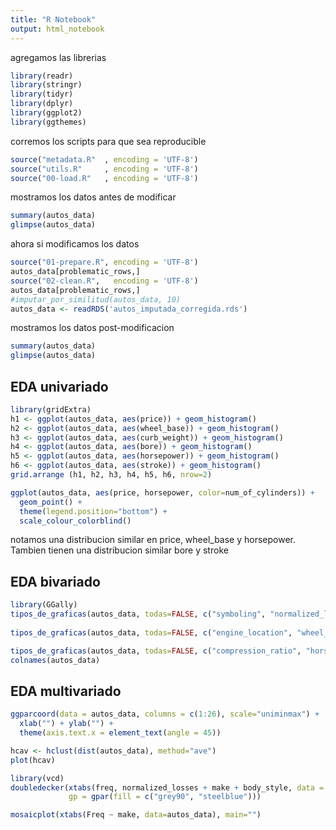 ---
title: "R Notebook"
output: html_notebook
---

agregamos las librerias
```{r}
library(readr)
library(stringr)
library(tidyr)
library(dplyr)
library(ggplot2)
library(ggthemes)
```

corremos los scripts para que sea reproducible
```{r}
source("metadata.R"  , encoding = 'UTF-8')
source("utils.R"     , encoding = 'UTF-8')
source("00-load.R"   , encoding = 'UTF-8')
```
mostramos los datos antes de modificar
```{r}
summary(autos_data)
glimpse(autos_data)
```
ahora si modificamos los datos 
```{r}
source("01-prepare.R", encoding = 'UTF-8')
autos_data[problematic_rows,]
source("02-clean.R",   encoding = 'UTF-8')
autos_data[problematic_rows,]
#imputar_por_similitud(autos_data, 10)
autos_data <- readRDS('autos_imputada_corregida.rds')
```
mostramos los datos post-modificacion
```{r}
summary(autos_data)
glimpse(autos_data)
```
## EDA univariado
```{r}
library(gridExtra)
h1 <- ggplot(autos_data, aes(price)) + geom_histogram()
h2 <- ggplot(autos_data, aes(wheel_base)) + geom_histogram()
h3 <- ggplot(autos_data, aes(curb_weight)) + geom_histogram()
h4 <- ggplot(autos_data, aes(bore)) + geom_histogram()
h5 <- ggplot(autos_data, aes(horsepower)) + geom_histogram()
h6 <- ggplot(autos_data, aes(stroke)) + geom_histogram()
grid.arrange (h1, h2, h3, h4, h5, h6, nrow=2)
```
```{r}
ggplot(autos_data, aes(price, horsepower, color=num_of_cylinders)) +
  geom_point() + 
  theme(legend.position="bottom") + 
  scale_colour_colorblind()
```
notamos una distribucion similar en price, wheel_base y horsepower. Tambien tienen una distribucion similar bore y stroke

## EDA bivariado
```{r}
library(GGally)
tipos_de_graficas(autos_data, todas=FALSE, c("symboling", "normalized_losses", "fuel_type", "aspiration", "num_of_doors", "body_style", "drive_wheels"))
                  
tipos_de_graficas(autos_data, todas=FALSE, c("engine_location", "wheel_base", "length", "width", "height", "curb_weight", "engine_type", "num_of_cylinders", "engine_size", "fuel_system", "bore", "stroke" ))

tipos_de_graficas(autos_data, todas=FALSE, c("compression_ratio", "horsepower", "peak_rpm", "city_mpg", "highway_mpg", "price" ))
colnames(autos_data)
```

## EDA multivariado
```{r}
ggparcoord(data = autos_data, columns = c(1:26), scale="uniminmax") + 
  xlab("") + ylab("") +
  theme(axis.text.x = element_text(angle = 45))
```
```{r}
hcav <- hclust(dist(autos_data), method="ave")
plot(hcav)
```

```{r}
library(vcd)
doubledecker(xtabs(freq, normalized_losses + make + body_style, data = autos_data),
             gp = gpar(fill = c("grey90", "steelblue")))
```

```{r}
mosaicplot(xtabs(Freq ~ make, data=autos_data), main="")
```


